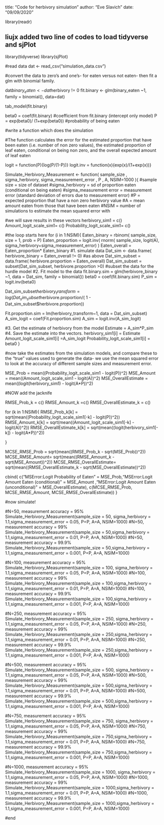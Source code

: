 title: "Code for herbivory simulation"
author: "Eve Slavich"
date: "09/09/2020"


library(readr)

## liujx added two line of codes to load tidyverse and sjPlot
library(tidyverse)
library(sjPlot)


#read data
dat <- read_csv("simulation_data.csv")

#convert the data to zero’s and one’s- for eaten versus not eaten- then fit a glm with binomial family.

dat$binary_eaten <- dat$herbivory != 0
fit.binary <- glm(binary_eaten ~1, family = binomial(), data=dat)

tab_model(fit.binary)

beta0 =  coef(fit.binary) #coefficient from fit.binary (intercept only model)
P = exp(beta0)/ (1+exp(beta0)) #probability of being eaten

#write a function which does the simulation

#The function calculates the error for the estimated proportion that have been eaten (i.e. number of non zero values), the estimated proportion of leaf eaten, conditional on being non zero, and the overall expected amount of leaf eaten

  logit = function(P){log(P/(1-P))}
  logit.inv = function(x){exp(x)/(1+exp(x))}

Simulate_Herbivory_Measurement <- function( sample_size , sigma_herbivory, sigma_measurement_error , P , A, NSIM=1000 ){
  #sample size = size of dataset
  #sigma_herbivory =  sd of proportion eaten (conditional on being eaten)
  #sigma_measurement error = measurement error (standard deviation of errors due to measurement error)
  #P = expected proportion that have a non zero herbivory value
  #A = mean amount eaten from those that have been eaten
  #NSIM = number of simulations to estimate the mean squared error with
  
  
  #we will save results in these vectors
  herbivory_sim1 = c()
  Amount_logit_scale_sim1= c()
  Probability_logit_scale_sim1= c()

  #the loop starts here
  for (i in 1:NSIM){
  Eaten_binary = rbinom( sample_size, size = 1, prob = P)
  Eaten_proportion = logit.inv( rnorm( sample_size, logit(A), sigma_herbivory+sigma_measurement_error) )
  Eaten_overall = Eaten_proportion* Eaten_binary
  #1.  simulate data
  Dat_sim <- data.frame( herbivore_binary = Eaten_overall != 0)
  #as above
  Dat_sim_subset = data.frame( herbivore.proportion = Eaten_overall)
  Dat_sim_subset = subset(Dat_sim_subset, herbivore.proportion >0)
  #subset the data for the hurdle model
  #2. Fit model to the data
  fit.binary.sim = glm(herbivore_binary ~1, data = Dat_sim, family = binomial())
  beta0 = coef(fit.binary.sim) 
  P_sim = logit.inv(beta0)

  Dat_sim_subset$herbivory_transform = log(Dat_sim_subset$herbivore.proportion/( 1 - Dat_sim_subset$herbivore.proportion))
  
  Fit.proportion.sim = lm(herbivory_transform~1, data = Dat_sim_subset)
  A_sim_logit = coef(Fit.proportion.sim)
  A_sim = logit.inv(A_sim_logit)

  #3. Get the estimate of herbivory from the model
  Estimate = A_sim*P_sim
  #4. Save the estimate into the vectors. 
  herbivory_sim1[i] = Estimate
  Amount_logit_scale_sim1[i] =A_sim_logit 
  Probability_logit_scale_sim1[i] = beta0
  }
  
  #now take the estimates from the simulation models, and compare these to the "true" values used to generate the data- we use the mean squared error to look at the accuracy of different sample sizes and measurement error. 
  
  MSE_Prob = mean((Probability_logit_scale_sim1 - logit(P))^2)
  MSE_Amount =  mean((Amount_logit_scale_sim1 - logit(A))^2)
  MSE_OverallEstimate =  mean((logit(herbivory_sim1) - logit(A*P))^2)
  
  #NOW add the jacknife
  
   RMSE_Prob_k = c()
   RMSE_Amount_k =c()
   RMSE_OverallEstimate_k = c()
    
  for (k in 1:NSIM){
    RMSE_Prob_k[k] = sqrt(mean((Probability_logit_scale_sim1[-k] - logit(P))^2))
    RMSE_Amount_k[k] =  sqrt(mean((Amount_logit_scale_sim1[-k] - logit(A))^2))
  RMSE_OverallEstimate_k[k] =  sqrt(mean((logit(herbivory_sim1[-k]) - logit(A*P))^2))
    
  }
  
  MCSE_RMSE_Prob = sqrt(mean((RMSE_Prob_k - sqrt(MSE_Prob))^2))
  MCSE_RMSE_Amount= sqrt(mean((RMSE_Amount_k - sqrt(MSE_Amount))^2))
  MCSE_RMSE_OverallEstimate= sqrt(mean((RMSE_OverallEstimate_k - sqrt(MSE_OverallEstimate))^2))
  
cbind( c("MSError:Logit Probability of Eaten" = MSE_Prob,"MSError:Logit Amount Eaten (conditional)" = MSE_Amount ,"MSError:Logit Amount Eaten (unconditional)" = MSE_OverallEstimate), c(MCSE_RMSE_Prob, MCSE_RMSE_Amount, MCSE_RMSE_OverallEstimate))
}

#now simulate!


#N=50, measurement accuracy = 95%
Simulate_Herbivory_Measurement(sample_size = 50, sigma_herbivory = 1.1,sigma_measurement_error = 0.05, P=P, A=A, NSIM=1000)
#N=50, measurement accuracy = 99%
Simulate_Herbivory_Measurement(sample_size = 50,sigma_herbivory = 1.1,sigma_measurement_error = 0.01, P=P, A=A, NSIM=1000)
#N=50, measurement accuracy = 99.9%
Simulate_Herbivory_Measurement(sample_size = 50,sigma_herbivory = 1.1,sigma_measurement_error = 0.001, P=P, A=A, NSIM=1000)

#N=100, measurement accuracy = 95%
Simulate_Herbivory_Measurement(sample_size = 100, sigma_herbivory = 1.1,sigma_measurement_error = 0.05, P=P, A=A, NSIM=1000)
#N=100, measurement accuracy = 99%
Simulate_Herbivory_Measurement(sample_size = 100,sigma_herbivory = 1.1,sigma_measurement_error = 0.01, P=P, A=A, NSIM=1000)
#N=100, measurement accuracy = 99.9%
Simulate_Herbivory_Measurement(sample_size = 100,sigma_herbivory = 1.1,sigma_measurement_error = 0.001, P=P, A=A, NSIM=1000)

#N=250, measurement accuracy = 95%
Simulate_Herbivory_Measurement(sample_size = 250, sigma_herbivory = 1.1,sigma_measurement_error = 0.05, P=P, A=A, NSIM=1000)
#N=250, measurement accuracy = 99%
Simulate_Herbivory_Measurement(sample_size = 250,sigma_herbivory = 1.1,sigma_measurement_error = 0.01, P=P, A=A, NSIM=1000)
#N=250, measurement accuracy = 99.9%
Simulate_Herbivory_Measurement(sample_size = 250,sigma_herbivory = 1.1,sigma_measurement_error = 0.001, P=P, A=A, NSIM=1000)

#N=500, measurement accuracy = 95%
Simulate_Herbivory_Measurement(sample_size = 500, sigma_herbivory = 1.1,sigma_measurement_error = 0.05, P=P, A=A, NSIM=1000)
#N=500, measurement accuracy = 99%
Simulate_Herbivory_Measurement(sample_size = 500,sigma_herbivory = 1.1,sigma_measurement_error = 0.01, P=P, A=A, NSIM=1000)
#N=500, measurement accuracy = 99.9%
Simulate_Herbivory_Measurement(sample_size = 500,sigma_herbivory = 1.1,sigma_measurement_error = 0.001, P=P, A=A, NSIM=1000)

#N=750, measurement accuracy = 95%
Simulate_Herbivory_Measurement(sample_size = 750, sigma_herbivory = 1.1,sigma_measurement_error = 0.05, P=P, A=A, NSIM=1000)
#N=750, measurement accuracy = 99%
Simulate_Herbivory_Measurement(sample_size = 750,sigma_herbivory = 1.1,sigma_measurement_error = 0.01, P=P, A=A, NSIM=1000)
#N=750, measurement accuracy = 99.9%
Simulate_Herbivory_Measurement(sample_size = 750,sigma_herbivory = 1.1,sigma_measurement_error = 0.001, P=P, A=A, NSIM=1000)

#N=1000, measurement accuracy = 95%
Simulate_Herbivory_Measurement(sample_size = 1000, sigma_herbivory = 1.1,sigma_measurement_error = 0.05, P=P, A=A, NSIM=1000)
#N=1000, measurement accuracy = 99%
Simulate_Herbivory_Measurement(sample_size = 1000,sigma_herbivory = 1.1,sigma_measurement_error = 0.01, P=P, A=A, NSIM=1000)
#N=1000, measurement accuracy = 99.9%
Simulate_Herbivory_Measurement(sample_size = 1000,sigma_herbivory = 1.1,sigma_measurement_error = 0.001, P=P, A=A, NSIM=1000)

#end
























